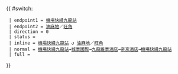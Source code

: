 {{ #switch: {{{format|}}}
  | endpoint1 = [[九龍站公共運輸交匯處|機場快綫九龍站]]
  | endpoint2 = [[油麻地]]／[[旺角]]
  | direction = 0
  | status = 
  | inline = [[九龍站公共運輸交匯處|機場快綫九龍站]] ↺ [[油麻地]]／[[旺角]]
  | normal = [[九龍站公共運輸交匯處|機場快綫九龍站]]→[[城景國際]]→[[九龍維景酒店]]→[[帝京酒店]]→[[九龍站公共運輸交匯處|機場快綫九龍站]]
  | full =
}}